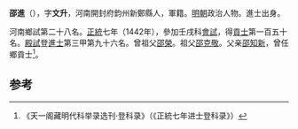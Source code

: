 '''邵進'''（{{bd|1409年||？}}），字'''文升'''，河南開封府鈞州新鄭縣人，軍籍。[[明朝|明朝]]政治人物。進士出身。

河南鄉試第二十八名。[[正统_(年号)|正統]]七年（1442年），參加壬戌科[[會試|會試]]，得[[貢士|貢士]]第一百五十名。[[殿試|殿試]]登[[進士|進士]]第三甲第九十六名。曾祖父[[邵榮|邵榮]]。祖父[[邵克敬|邵克敬]]。父亲[[邵知新|邵知新]]，曾任鄉貢士<ref>《天一阁藏明代科举录选刊·登科录》（《正統七年进士登科录》）</ref>。

==参考==
{{reflist}}
{{明朝人物小作品}}
{{正統七年壬戌科殿試金榜}}